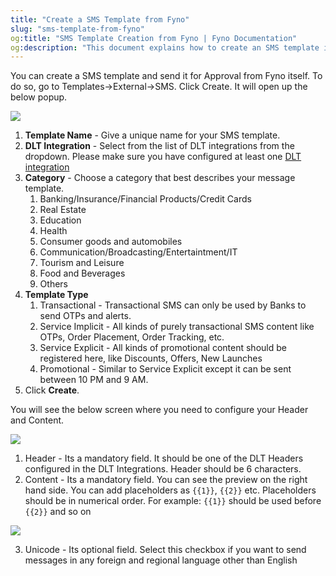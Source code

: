 ```yaml
---
title: "Create a SMS Template from Fyno"
slug: "sms-template-from-fyno"
og:title: "SMS Template Creation from Fyno | Fyno Documentation"
og:description: "This document explains how to create an SMS template in Fyno, including selecting a DLT integration, category, template type, and configuring the header and content before sending it for approval."
---
```


You can create a SMS template and send it for Approval from Fyno itself. To do so, go to Templates->External->SMS. Click Create. It will open up the below popup.

![](/images/baeb00b-SMS_External.png)

1. **Template Name** - Give a unique name for your SMS template.
2. **DLT Integration** - Select from the list of DLT integrations from the dropdown. Please make sure you have configured at least one [DLT integration](https://docs.fyno.io/docs/dlt)
3. **Category** - Choose a category that best describes your message template.
    1. Banking/Insurance/Financial Products/Credit Cards
    2. Real Estate
    3. Education
    4. Health
    5. Consumer goods and automobiles
    6. Communication/Broadcasting/Entertaintment/IT
    7. Tourism and Leisure
    8. Food and Beverages
    9. Others
4. **Template Type**
    1. Transactional - Transactional SMS can only be used by Banks to send OTPs and alerts.
    2. Service Implicit - All kinds of purely transactional SMS content like OTPs, Order Placement, Order Tracking, etc.
    3. Service Explicit - All kinds of promotional content should be registered here, like Discounts, Offers, New Launches
    4. Promotional - Similar to Service Explicit except it can be sent between 10 PM and 9 AM.
5. Click **Create**.

You will see the below screen where you need to configure your Header and Content.

![](/images/e9bc7d1-SMS_External_Fyno.png)

1. Header - Its a mandatory field. It should be one of the DLT Headers configured in the DLT Integrations. Header should be 6 characters.
2. Content - Its a mandatory field. You can see the preview on the right hand side. You can add placeholders as `{{1}}`, `{{2}}` etc. Placeholders should be in numerical order. For example: `{{1}}` should be used before `{{2}}` and so on

![](/images/858942c-Sms_External_template.png)

3. Unicode - Its optional field. Select this checkbox if you want to send messages in any foreign and regional language other than English
